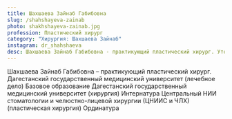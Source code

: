 ```yaml
---
title: Шахшаева Зайнаб Габибовна
slug: /shahshayeva-zainab
photo: shakhshayeva-zainab.jpg
profession: Пластический хирург
category: "Хирургия: Шахшаева Зайнаб"
instagram: dr_shahshaeva
desc: Шахшаева Зайнаб Габибовна - практикующий пластический хирург. Уточнить расписание и стоимость приема можно по телефону +7‒965‒488‒77‒00.
---
```


<SectionHeader title="Информация о враче" subtitle="Профиль" icon />
Шахшаева Зайнаб Габибовна – практикующий пластический хирург.

<SectionHeader title="Образование" />
<TimeLines date="2014">
  Дагестанский государственный медицинский университет (лечебное дело)
  Базовое образование
</TimeLines>
<TimeLines date="2015">
  Дагестанский государственный медицинский университет (хирургия)
  Интернатура
</TimeLines>
<TimeLines date="2017">
  Центральный НИИ стоматологии и челюстно-лицевой хирургии (ЦНИИС и ЧЛХ) (пластическая хирургия)
  Ординатура
</TimeLines>

<SectionHeader title="Услуги" />
<PriceList data={props.data.allPrice20Csv.edges} narcosis />

